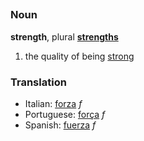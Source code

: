 =={{en}}==

===Noun===
'''strength''', plural '''[[strengths]]'''

# the quality of being [[strong]]

===Translation===
*Italian: [[forza]] ''f''
*Portuguese: [[força]] ''f''
*Spanish:  [[fuerza]] ''f''